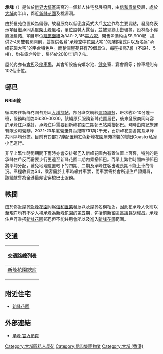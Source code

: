 {{Infobox_housinghk 
| name = 承峰<br/>The Balmoral
| logo= 
| photo = The Balmoral (Hong Kong).JPG
| phototitle = 
| address= [[香港|香港]][[新界|新界]][[大埔_(香港)|大埔]]<br/>[[南半山|南半山]]馬成徑1號
| developer= [[信和置業|信和置業]]
| manager= 
| use = 住宅
| blocknumber = 3
| floor_area = 
| floornumber = 7
| yearofcompletion = 2010年1月
| former = 
| facilities = 會所、停車場
| website = 
}}

'''承峰'''（{{lang-en|The Balmoral}}）是位於[[新界|新界]][[大埔區|大埔區]]馬窩的一個私人住宅發展項目，由[[信和置業|信和置業]]發展，處於[[大埔|大埔]]南半山，鄰近[[新峰花園|新峰花園]]及桃源洞。

由於屋苑位置較為偏僻，故發展商以低密度英式大戶[[大宅|大宅]]作為主要賣點，發展商表示項目繼承同系[[畢架山峰|畢架山峰]]風格，單位設特大露台，並被翠綠山巒環抱，設林蔭小徑直達屋苑。項目單位[[建築面積|建築面積]]為840-2,315[[平方呎|平方呎]]，開售呎價約由$8,600起，提供2-4房雙套房開則，並提供名爲"承峰空中花園大宅"的頂樓複式戶以及名爲"承峰花園大宅"的平台特色戶。而整個屋苑只有79個單位，每座樓高7層（不設4、5樓），均有露台設計，屋苑於2010年1月入伙。

屋苑內亦有[[會所|會所]]及[[停車場|停車場]]，其會所設施有嬉水池、[[健身|健身]]室、宴會廳等；停車場則有102個車位。

== 邨巴 ==

==== NR59線 ====
循環來往新峰花園各期及[[大埔墟站|大埔墟站]]，部分班次繞經[[運頭塘邨|運頭塘邨]]，班次約2-10分鐘一班，服務時間為06:30-00:00。該綫原只服務新峰花園居民，後來發展商同時容許承峰住戶乘搭，承峰住戶需要到新峰花園二期邨巴站乘搭邨巴。現時由南記旅運有限公司營辦，2021-23年度營運費為港幣751萬2千元，由新峰花園各期及承峰共同平均分擔。目前有四部27座配置粉紅色新峰花園屋苑塗裝的豐田Coaster私家小巴運行。

非早上繁忙時間期間下雨時亦會安排邨巴入新峰花園內有蓋位置上落客，特別的是承峰住戶反而需要步行更遠至新峰花園二期内乘搭邨巴。而早上繁忙時間四部邨巴將平均分配，避免地理位置較下的四期、二期及承峰住客出現長期不能上車的情況。車程收費為$4，乘客需於上車時繳付車票，而車票需於會所憑住戶證購買，該綫被譽為全港最頻密穿梭巴士服務。

== 軼聞 ==
由於鄰近屋苑[[新峰花園|新峰花園]]同爲[[信和置業|信和置業]]發展以及屋苑名稱相近，因此在承峰入伙前以至現在均有不少人視承峰為[[新峰花園|新峰花園]]的第五期，包括前新富區[[區議員|區議員]][[胡耀昌|胡耀昌]]。承峰住戶可乘搭[[新峰花園|新峰花園]]邨巴但不能共用會所以及進入[[新峰花園|新峰花園]]範圍。

==交通==
{| class="mw-collapsible mw-collapsed wikitable" style="background:white; margin: 0 auto; width: auto;" 
! 交通路線列表
|-
|
;[[新峰花園總站|新峰花園總站]]
{{新界專線小巴簡單列表|20S}}
{{新界居民巴士簡單列表|NR59|NR522}}
|}

== 附近住宅 ==
* [[新峰花園|新峰花園]]

== 外部連結 ==
* [https://web.archive.org/web/20100626211815/http://www.thebalmoral.hk/ 承峰 官方網頁]

{{信和置業}}
[[Category:大埔區私人屋苑|Category:大埔區私人屋苑]]
[[Category:信和集團物業|Category:信和集團物業]]
[[Category:大埔_(香港)|Category:大埔 (香港)]]